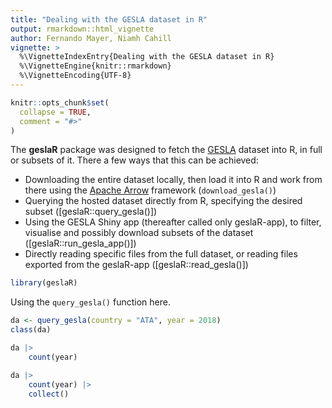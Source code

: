 ```yaml
---
title: "Dealing with the GESLA dataset in R"
output: rmarkdown::html_vignette
author: Fernando Mayer, Niamh Cahill
vignette: >
  %\VignetteIndexEntry{Dealing with the GESLA dataset in R}
  %\VignetteEngine{knitr::rmarkdown}
  %\VignetteEncoding{UTF-8}
---
```


```r
knitr::opts_chunk$set(
  collapse = TRUE,
  comment = "#>"
)
```

The **geslaR** package was designed to fetch the [GESLA][] dataset into
R, in full or subsets of it. There a few ways that this can be achieved:

- Downloading the entire dataset locally, then load it into R and work
  from there using the [Apache Arrow][] framework
  (`download_gesla()`)
- Querying the hosted dataset directly from R, specifying the desired
  subset ([geslaR::query_gesla()])
- Using the GESLA Shiny app (thereafter called only geslaR-app), to
  filter, visualise and possibly download subsets of the dataset
  ([geslaR::run_gesla_app()])
- Directly reading specific files from the full dataset, or reading
  files exported from the geslaR-app ([geslaR::read_gesla()])

```r
library(geslaR)
```

Using the `query_gesla()` function here.

```r
da <- query_gesla(country = "ATA", year = 2018)
class(da)
```

```r
da |>
    count(year)
```

```r
da |>
    count(year) |>
    collect()
```

[GESLA]: https://gesla787883612.wordpress.com
[Apache Arrow]: https://arrow.apache.org
